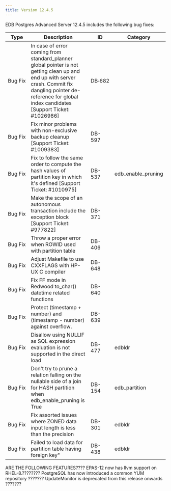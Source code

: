 ---
title: Version 12.4.5
---

EDB Postgres Advanced Server 12.4.5 includes the following bug fixes:

| Type | Description      | ID | Category |
| ---- | ---------------- | -- | -------- |
| Bug&nbsp;Fix | In case of error coming from standard_planner global pointer is not getting clean up and end up with server crash.  Commit fix dangling pointer de-reference for global index candidates [Support Ticket: #1026986] | DB&#8209;682 | |
| Bug Fix | Fix minor problems with non-exclusive backup cleanup [Support Ticket: #1009383] | DB-597 | |
| Bug Fix | Fix to follow the same order to compute the hash values of partition key in which it's defined [Support Ticket: #1010975] | DB-537 | edb_enable_pruning |
| Bug Fix | Make the scope of an autonomous transaction include the exception block [Support Ticket: #977822] | DB-371 | |
| Bug Fix | Throw a proper error when ROWID used with partition table |DB-406 | |
| Bug Fix | Adjust Makefile to use CXXFLAGS with HP-UX C compiler | DB-648 | |
| Bug Fix | Fix FF mode in Redwood to_char() datetime related functions | DB-640 | |
| Bug Fix | Protect (timestamp + number) and (timestamp - number) against overflow. | DB-639 | |
| Bug Fix | Disallow using NULLIF as SQL expression evaluation is not supported in the direct load | DB-477 | edbldr|
| Bug Fix | Don't try to prune a relation falling on the nullable side of a join for HASH partition when edb_enable_pruning is True  | DB-154 | edb_partition |
| Bug Fix | Fix assorted issues where ZONED data input length is less than the precision | DB-301 | edbldr |
| Bug Fix | Failed to load data for partition table having foreign key"  | DB-438 | edbldr |

ARE THE FOLLOWING FEATURES????
EPAS-12 now has llvm support on RHEL-8.????????
PostgreSQL has now introduced a common YUM repository ???????
UpdateMonitor is deprecated from this release onwards ??????? 

